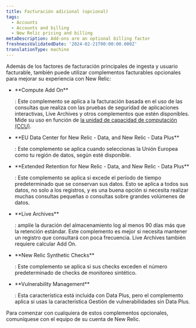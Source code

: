 ```yaml
---
title: Facturación adicional (opcional)
tags:
  - Accounts
  - Accounts and billing
  - New Relic pricing and billing
metaDescription: Add-ons are an optional billing factor
freshnessValidatedDate: '2024-02-21T00:00:00.000Z'
translationType: machine
---
```


Además de los factores de facturación principales de ingesta y usuario facturable, también puede utilizar complementos facturables opcionales para mejorar su experiencia con New Relic:

* <DNT>
    **Compute Add On**
  </DNT>

  : Este complemento se aplica a la facturación basada en el uso de las consultas que realiza con las pruebas de seguridad de aplicaciones interactivas, Live Archives y otros complementos que estén disponibles. Mide su uso en función de [la unidad de capacidad de computación (CCU)](/docs/licenses/license-information/product-definitions/new-relic-one-pricing-definitions#compute-capacity-unit).

* <DNT>
    **EU Data Center for New Relic - Data, and New Relic - Data Plus**
  </DNT>

  : Este complemento se aplica cuando seleccionas la Unión Europea como tu región de datos, según esté disponible.

* <DNT>
    **Extended Retention for New Relic - Data, and New Relic - Data Plus**
  </DNT>

  : Este complemento se aplica si excede el período de tiempo predeterminado que se conservan sus datos. Esto se aplica a todos sus datos, no solo a los registros, y es una buena opción si necesita realizar muchas consultas pequeñas o consultas sobre grandes volúmenes de datos.

* <DNT>
    **Live Archives**
  </DNT>

  : amplíe la duración del almacenamiento log al menos 90 días más que la retención estándar. Este complemento es mejor si necesita mantener un registro que consultará con poca frecuencia. Live Archives también requiere calcular Add On.

* <DNT>
    **New Relic Synthetic Checks**
  </DNT>

  : Este complemento se aplica si sus checks exceden el número predeterminado de checks de monitoreo sintético.

* <DNT>
    **Vulnerability Management**
  </DNT>

  : Esta característica está incluida con Data Plus, pero el complemento aplica si usas la característica Gestión de vulnerabilidades sin Data Plus.

Para comenzar con cualquiera de estos complementos opcionales, comuníquese con el equipo de su cuenta de New Relic.
